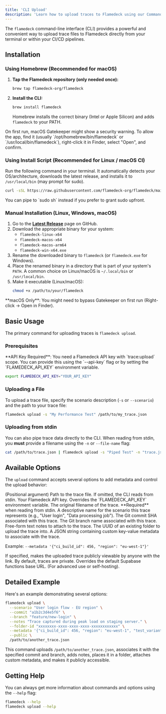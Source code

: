 ```yaml
---
title: 'CLI Upload'
description: 'Learn how to upload traces to Flamedeck using our Command Line Interface (CLI). Streamline your workflow with CLI uploads.'
---
```


The `flamedeck` command-line interface (CLI) provides a powerful and convenient way to upload trace files to Flamedeck directly from your terminal or within your CI/CD pipelines.

## Installation

### Using Homebrew (Recommended for macOS)

1. **Tap the Flamedeck repository (only needed once):**
   ```bash
   brew tap flamedeck-org/flamedeck
   ```

2. **Install the CLI:**
   ```bash
   brew install flamedeck
   ```
   
   Homebrew installs the correct binary (Intel or Apple Silicon) and adds `flamedeck` to your PATH.

<Note>
On first run, macOS Gatekeeper might show a security warning. To allow the app, find it (usually `/opt/homebrew/bin/flamedeck` or `/usr/local/bin/flamedeck`), right-click it in Finder, select "Open", and confirm.
</Note>

### Using Install Script (Recommended for Linux / macOS CI)

Run the following command in your terminal. It automatically detects your OS/architecture, downloads the latest release, and installs it to `/usr/local/bin` (may prompt for sudo).

```bash
curl -sSL https://raw.githubusercontent.com/flamedeck-org/flamedeck/main/scripts/install.sh | sh
```

<Tip>
You can pipe to `sudo sh` instead if you prefer to grant sudo upfront.
</Tip>

### Manual Installation (Linux, Windows, macOS)

1. Go to the [**Latest Release**](https://github.com/flamedeck-org/flamedeck/releases/latest) page on GitHub.
2. Download the appropriate binary for your system:
   - `flamedeck-linux-x64`
   - `flamedeck-macos-x64`
   - `flamedeck-macos-arm64`
   - `flamedeck-win-x64.exe`
3. Rename the downloaded binary to `flamedeck` (or `flamedeck.exe` for Windows).
4. Place the renamed binary in a directory that is part of your system's `PATH`. A common choice on Linux/macOS is `~/.local/bin` or `/usr/local/bin`.
5. Make it executable (Linux/macOS):
   ```bash
   chmod +x /path/to/your/flamedeck
   ```

<Note>
**macOS Only**: You might need to bypass Gatekeeper on first run (Right-click -> Open in Finder).
</Note>

## Basic Usage

The primary command for uploading traces is `flamedeck upload`.

### Prerequisites

<Warning>
**API Key Required**: You need a Flamedeck API key with `trace:upload` scope. You can provide this using the `--api-key` flag or by setting the `FLAMEDECK_API_KEY` environment variable.
</Warning>

```bash
export FLAMEDECK_API_KEY="YOUR_API_KEY"
```

### Uploading a File

To upload a trace file, specify the scenario description (`-s` or `--scenario`) and the path to your trace file:

```bash
flamedeck upload -s "My Performance Test" /path/to/my_trace.json
```

### Uploading from stdin

You can also pipe trace data directly to the CLI. When reading from stdin, you **must** provide a filename using the `-n` or `--file-name` flag:

```bash
cat /path/to/trace.json | flamedeck upload -s "Piped Test" -n "trace.json"
```

## Available Options

The `upload` command accepts several options to add metadata and control the upload behavior:

<ParamField path="file_path" type="string">
  (Positional argument) Path to the trace file. If omitted, the CLI reads from stdin.
</ParamField>

<ParamField path="-k, --api-key" type="string">
  Your Flamedeck API key. Overrides the `FLAMEDECK_API_KEY` environment variable.
</ParamField>

<ParamField path="-n, --file-name" type="string" required>
  The original filename of the trace. **Required** when reading from stdin.
</ParamField>

<ParamField path="-s, --scenario" type="string" required>
  A descriptive name for the scenario this trace represents (e.g., "User login", "Data processing job").
</ParamField>

<ParamField path="-c, --commit" type="string">
  The Git commit SHA associated with this trace.
</ParamField>

<ParamField path="-b, --branch" type="string">
  The Git branch name associated with this trace.
</ParamField>

<ParamField path="--notes" type="string">
  Free-form text notes to attach to the trace.
</ParamField>

<ParamField path="--folder-id" type="string">
  The UUID of an existing folder to upload the trace into.
</ParamField>

<ParamField path="--metadata" type="string">
  A JSON string containing custom key-value metadata to associate with the trace.
  
  Example: `--metadata '{"ci_build_id": 456, "region": "eu-west-1"}'`
</ParamField>

<ParamField path="--public" type="boolean">
  If specified, makes the uploaded trace publicly viewable by anyone with the link. By default, traces are private.
</ParamField>

<ParamField path="--supabase-url" type="string">
  Overrides the default Supabase functions base URL. (For advanced use or self-hosting).
</ParamField>

## Detailed Example

Here's an example demonstrating several options:

```bash
flamedeck upload \
  --scenario "User login flow - EU region" \
  --commit "a1b2c3d4e5f6" \
  --branch "feature/new-login" \
  --notes "Trace captured during peak load on staging server." \
  --folder-id "xxxxxxxx-xxxx-xxxx-xxxx-xxxxxxxxxxxx" \
  --metadata '{"ci_build_id": 456, "region": "eu-west-1", "test_variant": "A"}' \
  --public \
  /path/to/another_trace.json
```

This command uploads `/path/to/another_trace.json`, associates it with the specified commit and branch, adds notes, places it in a folder, attaches custom metadata, and makes it publicly accessible.

## Getting Help

You can always get more information about commands and options using the `--help` flag:

```bash
flamedeck --help
flamedeck upload --help
``` 